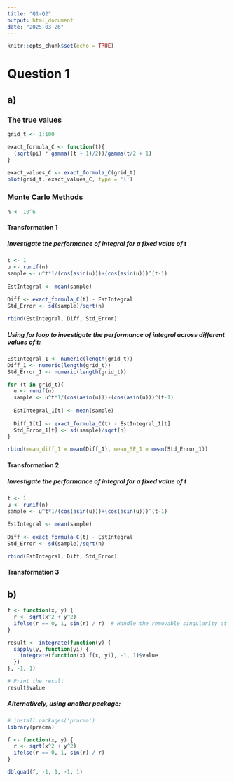 ```yaml
---
title: "Q1-Q2"
output: html_document
date: "2025-03-26"
---
```


```r
knitr::opts_chunk$set(echo = TRUE)
```

# Question 1
## a)
### The true values
```r
grid_t <- 1:100

exact_formula_C <- function(t){
  (sqrt(pi) * gamma((t + 1)/2))/gamma(t/2 + 1)
}

exact_values_C <- exact_formula_C(grid_t)
plot(grid_t, exact_values_C, type = 'l')
```

### Monte Carlo Methods
```r
n <- 10^6
```

#### Transformation 1
##### Investigate the performance of integral for a fixed value of t
```r
t <- 1
u <- runif(n)
sample <- u^t*1/(cos(asin(u)))+(cos(asin(u)))^(t-1)
  
EstIntegral <- mean(sample)
  
Diff <- exact_formula_C(t) - EstIntegral
Std_Error <- sd(sample)/sqrt(n)

rbind(EstIntegral, Diff, Std_Error)
```


##### Using for loop to investigate the performance of integral across different values of t:
```r
EstIntegral_1 <- numeric(length(grid_t))
Diff_1 <- numeric(length(grid_t))
Std_Error_1 <- numeric(length(grid_t))

for (t in grid_t){
  u <- runif(n)
  sample <- u^t*1/(cos(asin(u)))+(cos(asin(u)))^(t-1)
  
  EstIntegral_1[t] <- mean(sample)
  
  Diff_1[t] <- exact_formula_C(t) - EstIntegral_1[t]
  Std_Error_1[t] <- sd(sample)/sqrt(n)
}

rbind(mean_diff_1 = mean(Diff_1), mean_SE_1 = mean(Std_Error_1))
```

#### Transformation 2
##### Investigate the performance of integral for a fixed value of t
```r
t <- 1
u <- runif(n)
sample <- u^t*1/(cos(asin(u)))+(cos(asin(u)))^(t-1)
  
EstIntegral <- mean(sample)
  
Diff <- exact_formula_C(t) - EstIntegral
Std_Error <- sd(sample)/sqrt(n)

rbind(EstIntegral, Diff, Std_Error)
```


#### Transformation 3

## b)
```r
f <- function(x, y) {
  r <- sqrt(x^2 + y^2)
  ifelse(r == 0, 1, sin(r) / r)  # Handle the removable singularity at (0,0)
}

result <- integrate(function(y) {
  sapply(y, function(yi) {
    integrate(function(x) f(x, yi), -1, 1)$value
  })
}, -1, 1)

# Print the result
result$value


```

##### Alternatively, using another package:
```r
# install.packages('pracma')
library(pracma)

f <- function(x, y) {
  r <- sqrt(x^2 + y^2)
  ifelse(r == 0, 1, sin(r) / r) 
}

dblquad(f, -1, 1, -1, 1)
```

